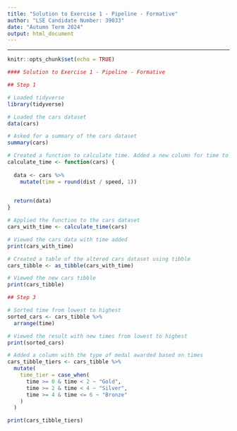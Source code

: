```yaml
---
title: "Solution to Exercise 1 - Pipeline - Formative"
author: "LSE Candidate Number: 39033"
date: "Autumn Term 2024"
output: html_document
---
```



---
```r
knitr::opts_chunk$set(echo = TRUE)
```

```r
#### Solution to Exercise 1 - Pipeline - Formative 

## Step 1

# Loaded tidyverse 
library(tidyverse)

# Loaded the cars dataset
data(cars)   

# Asked for a summary of the cars dataset
summary(cars) 

# Created a function to calculate time. Added a new column for time to the dataset. Returned the new dataset
calculate_time <- function(cars) {
  
  data <- cars %>%
    mutate(time = round(dist / speed, 1))
  

  return(data)
}

# Applied the function to the cars dataset 
cars_with_time <- calculate_time(cars)

# Viewed the cars data with time added
print(cars_with_time)

# Created a table of the altered cars dataset using tibble 
cars_tibble <- as_tibble(cars_with_time)

# Viewed the new cars tibble
print(cars_tibble) 

```


```r
## Step 3 

# Sorted time from lowest to highest
sorted_cars <- cars_tibble %>%
  arrange(time)

# Viewed the result with new times from lowest to highest
print(sorted_cars)

# Added a column with the type of medal awarded based on times
cars_tibble_tiers <- cars_tibble %>%
  mutate(
    time_tier = case_when(
      time >= 0 & time < 2 ~ "Gold",
      time >= 2 & time < 4 ~ "Silver",
      time >= 4 & time <= 6 ~ "Bronze"
    )
  )

print(cars_tibble_tiers)

```
